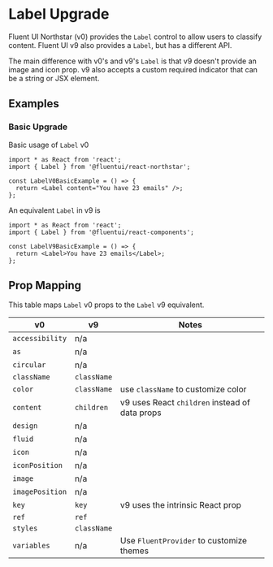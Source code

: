 
<Meta title="Concepts/Upgrading/from v0/Components/Label Upgrade" />

# Label Upgrade

Fluent UI Northstar (v0) provides the `Label` control to allow users to classify content. Fluent UI v9 also provides a `Label`, but has a different API.

The main difference with v0's and v9's `Label` is that v9 doesn't provide an image and icon prop. v9 also accepts a custom required indicator that can be a string or JSX element.

## Examples

### Basic Upgrade

Basic usage of `Label` v0

```tsx
import * as React from 'react';
import { Label } from '@fluentui/react-northstar';

const LabelV0BasicExample = () => {
  return <Label content="You have 23 emails" />;
};
```

An equivalent `Label` in v9 is

```tsx
import * as React from 'react';
import { Label } from '@fluentui/react-components';

const LabelV9BasicExample = () => {
  return <Label>You have 23 emails</Label>;
};
```

## Prop Mapping

This table maps `Label` v0 props to the `Label` v9 equivalent.

| v0              | v9          | Notes                                          |
| --------------- | ----------- | ---------------------------------------------- |
| `accessibility` | n/a         |                                                |
| `as`            | n/a         |                                                |
| `circular`      | n/a         |                                                |
| `className`     | `className` |                                                |
| `color`         | `className` | use `className` to customize color             |
| `content`       | `children`  | v9 uses React `children` instead of data props |
| `design`        | n/a         |                                                |
| `fluid`         | n/a         |                                                |
| `icon`          | n/a         |                                                |
| `iconPosition`  | n/a         |                                                |
| `image`         | n/a         |                                                |
| `imagePosition` | n/a         |                                                |
| `key`           | `key`       | v9 uses the intrinsic React prop               |
| `ref`           | `ref`       |                                                |
| `styles`        | `className` |                                                |
| `variables`     | n/a         | Use `FluentProvider` to customize themes       |
